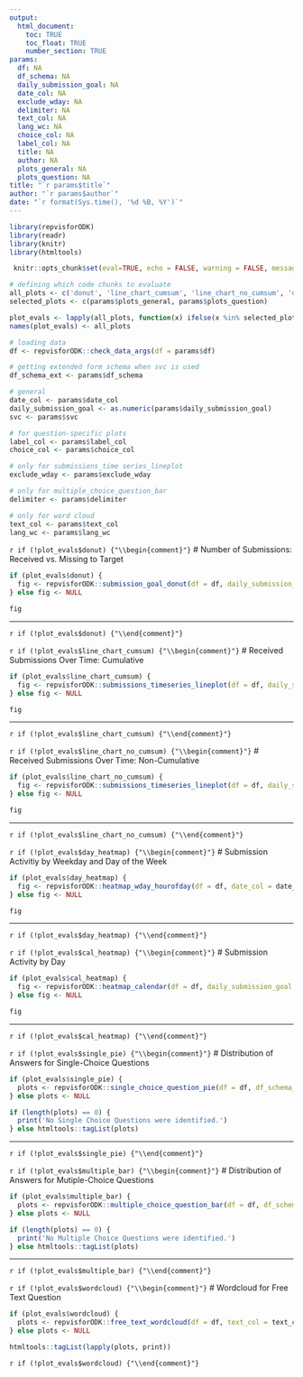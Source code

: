 ```yaml
---
output: 
  html_document:
    toc: TRUE
    toc_float: TRUE
    number_section: TRUE
params:
  df: NA
  df_schema: NA
  daily_submission_goal: NA
  date_col: NA
  exclude_wday: NA
  delimiter: NA
  text_col: NA
  lang_wc: NA
  choice_col: NA
  label_col: NA
  title: NA
  author: NA
  plots_general: NA
  plots_question: NA
title: "`r params$title`"
author: "`r params$author`"
date: "`r format(Sys.time(), '%d %B, %Y')`"
---
```


```r
library(repvisforODK)
library(readr)
library(knitr)
library(htmltools)
```

```r
 knitr::opts_chunk$set(eval=TRUE, echo = FALSE, warning = FALSE, message = FALSE) 
``` 

```r
# defining which code chunks to evaluate
all_plots <- c('donut', 'line_chart_cumsum', 'line_chart_no_cumsum', 'day_heatmap', 'cal_heatmap', 'single_pie', 'multiple_bar', 'wordcloud')
selected_plots <- c(params$plots_general, params$plots_question)

plot_evals <- lapply(all_plots, function(x) ifelse(x %in% selected_plots, TRUE, FALSE))
names(plot_evals) <- all_plots
```

```r
# loading data
df <- repvisforODK::check_data_args(df = params$df)

# getting extended form schema when svc is used
df_schema_ext <- params$df_schema
```

```r
# general
date_col <- params$date_col
daily_submission_goal <- as.numeric(params$daily_submission_goal)
svc <- params$svc

# for question-specific plots
label_col <- params$label_col
choice_col <- params$choice_col

# only for submissions_time series_lineplot
exclude_wday <- params$exclude_wday

# only for multiple_choice_question_bar
delimiter <- params$delimiter

# only for word cloud
text_col <- params$text_col
lang_wc <- params$lang_wc
```

`r if (!plot_evals$donut) {"\\begin{comment}"}`
# Number of Submissions: Received vs. Missing to Target
```r
if (plot_evals$donut) {
  fig <- repvisforODK::submission_goal_donut(df = df, daily_submission_goal = daily_submission_goal, date_col = date_col, exclude_wday = exclude_wday)
} else fig <- NULL

fig
```
***
`r if (!plot_evals$donut) {"\\end{comment}"}`

`r if (!plot_evals$line_chart_cumsum) {"\\begin{comment}"}`
# Received Submissions Over Time: Cumulative
```r
if (plot_evals$line_chart_cumsum) {
  fig <- repvisforODK::submissions_timeseries_lineplot(df = df, daily_submission_goal = daily_submission_goal, date_col = date_col, exclude_wday = exclude_wday, cumulative = TRUE)
} else fig <- NULL

fig
```
***
`r if (!plot_evals$line_chart_cumsum) {"\\end{comment}"}`

`r if (!plot_evals$line_chart_no_cumsum) {"\\begin{comment}"}`
# Received Submissions Over Time: Non-Cumulative
```r
if (plot_evals$line_chart_no_cumsum) {
  fig <- repvisforODK::submissions_timeseries_lineplot(df = df, daily_submission_goal = daily_submission_goal, date_col = date_col, exclude_wday = exclude_wday, cumulative = FALSE)
} else fig <- NULL

fig
```
***
`r if (!plot_evals$line_chart_no_cumsum) {"\\end{comment}"}`

`r if (!plot_evals$day_heatmap) {"\\begin{comment}"}`
# Submission Activitiy by Weekday and Day of the Week 
```r
if (plot_evals$day_heatmap) {
  fig <- repvisforODK::heatmap_wday_hourofday(df = df, date_col = date_col)
} else fig <- NULL

fig
```
***
`r if (!plot_evals$day_heatmap) {"\\end{comment}"}`

`r if (!plot_evals$cal_heatmap) {"\\begin{comment}"}`
# Submission Activity by Day 
```r
if (plot_evals$cal_heatmap) {
  fig <- repvisforODK::heatmap_calendar(df = df, daily_submission_goal = daily_submission_goal, date_col = date_col)
} else fig <- NULL

fig
```
***
`r if (!plot_evals$cal_heatmap) {"\\end{comment}"}`

`r if (!plot_evals$single_pie) {"\\begin{comment}"}`
# Distribution of Answers for Single-Choice Questions
```r
if (plot_evals$single_pie) {
  plots <- repvisforODK::single_choice_question_pie(df = df, df_schema_ext = df_schema_ext, label_col = label_col, choice_col = choice_col)
} else plots <- NULL

if (length(plots) == 0) {
  print('No Single Choice Questions were identified.')
} else htmltools::tagList(plots)
```
***
`r if (!plot_evals$single_pie) {"\\end{comment}"}`

`r if (!plot_evals$multiple_bar) {"\\begin{comment}"}`
# Distribution of Answers for Mutiple-Choice Questions
```r
if (plot_evals$multiple_bar) {
  plots <- repvisforODK::multiple_choice_question_bar(df = df, df_schema_ext = df_schema_ext, label_col = label_col, choice_col = choice_col)
} else plots <- NULL

if (length(plots) == 0) {
  print('No Multiple Choice Questions were identified.')
} else htmltools::tagList(plots)
```
***
`r if (!plot_evals$multiple_bar) {"\\end{comment}"}`

`r if (!plot_evals$wordcloud) {"\\begin{comment}"}`
# Wordcloud for Free Text Question
```r
if (plot_evals$wordcloud) {
  plots <- repvisforODK::free_text_wordcloud(df = df, text_col = text_col, lang_wc = lang_wc, df_schema_ext = df_schema_ext, label_col = label_col, choice_col = choice_col)
} else plots <- NULL

htmltools::tagList(lapply(plots, print)) 
```
`r if (!plot_evals$wordcloud) {"\\end{comment}"}`

